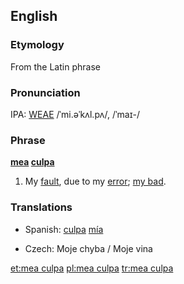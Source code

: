 {{wikipediapar|Mea Culpa}}
==English==

===Etymology===
From the Latin phrase

===Pronunciation===
IPA: [[WEAE]] /ˈmi.əˈkʌl.pʌ/, /ˈmaɪ-/

===Phrase===
'''[[mea]] [[culpa]]'''
# My [[fault]], due to my [[error]]; [[my bad]].

===Translations===
* Spanish: [[culpa]] [[mía]]

* Czech: Moje chyba / Moje vina

[[et:mea culpa]]
[[pl:mea culpa]]
[[tr:mea culpa]]